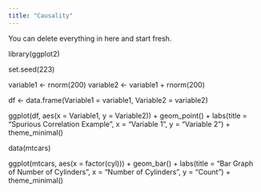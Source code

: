 ```yaml
---
title: "Causality"
---
```


::: callout-note
You can delete everything in here and start fresh.
:::

library(ggplot2)


set.seed(223)


variable1 <- rnorm(200)
variable2 <- variable1 + rnorm(200)


df <- data.frame(Variable1 = variable1, Variable2 = variable2)


ggplot(df, aes(x = Variable1, y = Variable2)) +
  geom_point() +
  labs(title = "Spurious Correlation Example", x = "Variable 1", y = "Variable 2") +
  theme_minimal()




data(mtcars)


ggplot(mtcars, aes(x = factor(cyl))) +
  geom_bar() +
  labs(title = "Bar Graph of Number of Cylinders", x = "Number of Cylinders", y = "Count") +
  theme_minimal()
